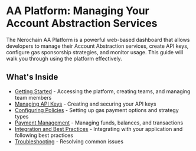 

# AA Platform: Managing Your Account Abstraction Services

The Nerochain AA Platform is a powerful web-based dashboard that allows developers to manage their Account Abstraction services, create API keys, configure gas sponsorship strategies, and monitor usage. This guide will walk you through using the platform effectively.

## What's Inside

- [Getting Started](/en/developer-tools/aa-platform/getting-started) - Accessing the platform, creating teams, and managing team members
- [Managing API Keys](/en/developer-tools/aa-platform/managing-api-keys) - Creating and securing your API keys
- [Configuring Policies](/en/developer-tools/aa-platform/configuring-policies) - Setting up gas payment options and strategy types
- [Payment Management](/en/developer-tools/aa-platform/payment-management) - Managing funds, balances, and transactions
- [Integration and Best Practices](/en/developer-tools/aa-platform/integration-and-best-practices) - Integrating with your application and following best practices
- [Troubleshooting](/en/developer-tools/aa-platform/troubleshooting) - Resolving common issues



<PageFeedback path="/en/developer-tools/aa-platform/index" />
